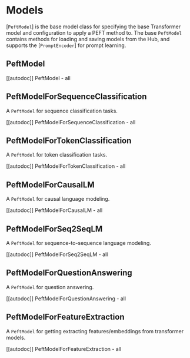 # Models

[`PeftModel`] is the base model class for specifying the base Transformer model and configuration to apply a PEFT method to. The base `PeftModel` contains methods for loading and saving models from the Hub, and supports the [`PromptEncoder`] for prompt learning.

## PeftModel

[[autodoc]] PeftModel
    - all

## PeftModelForSequenceClassification

A `PeftModel` for sequence classification tasks.

[[autodoc]] PeftModelForSequenceClassification
    - all

## PeftModelForTokenClassification

A `PeftModel` for token classification tasks.

[[autodoc]] PeftModelForTokenClassification
    - all

## PeftModelForCausalLM

A `PeftModel` for causal language modeling.

[[autodoc]] PeftModelForCausalLM
    - all

## PeftModelForSeq2SeqLM

A `PeftModel` for sequence-to-sequence language modeling.

[[autodoc]] PeftModelForSeq2SeqLM
    - all

## PeftModelForQuestionAnswering

A `PeftModel` for question answering.

[[autodoc]] PeftModelForQuestionAnswering
    - all

## PeftModelForFeatureExtraction

A `PeftModel` for getting extracting features/embeddings from transformer models.

[[autodoc]] PeftModelForFeatureExtraction
    - all
